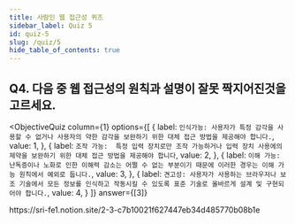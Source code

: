 ```yaml
---
title: 사람인 웹 접근성 퀴즈
sidebar_label: Quiz 5
id: quiz-5
slug: /quiz/5
hide_table_of_contents: true
---
```


## Q4. 다음 중 웹 접근성의 원칙과 설명이 잘못 짝지어진것을 고르세요.


<ObjectiveQuiz
  column={1}
  options={[
    {
      label: `인식가능: 사용자가 특정 감각을 사용할 수 없거나 사용자의 약한 감각을 보완하기 위한 대체 접근 방법을 제공해야 합니다.`,
      value: 1,
    },
    {
      label: `조작 가능:  특정 입력 장치로만 조작 가능하거나 입력 장치 사용에의 제약을 보완하기 위한 대체 접근 방법을 제공해야 합니다`,
      value: 2,
    },
    {
      label: `이해 가능: 난독증이나 노화로 인한 이해력 감소는 어쩔 수 없는 부분이기 때문에 이러한 경우는 이해 가능 원칙에서 예외로 둡니다.`,
      value: 3,
    },
    {
      label: `견고성: 사용자가 사용하는 브라우저나 보조 기술에서 모든 정보를 인식하고 작동시킬 수 있도록 표준 기술로 올바르게 설계 및 구현되어야 합니다.`,
      value: 4,
    }
  ]}
  answer={[3]}
>
  <Correct>
  </Correct>
  https://sri-fe1.notion.site/2-3-c7b10021f627447eb34d485770b08b1e
</ObjectiveQuiz>